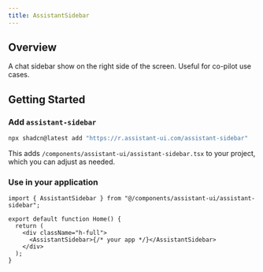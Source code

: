 ```yaml
---
title: AssistantSidebar
---
```



## Overview

A chat sidebar show on the right side of the screen. Useful for co-pilot use cases.

## Getting Started

<Steps> 
  <Step>

### Add `assistant-sidebar`

```sh
npx shadcn@latest add "https://r.assistant-ui.com/assistant-sidebar"
```

This adds `/components/assistant-ui/assistant-sidebar.tsx` to your project, which you can adjust as needed.

  </Step>
  <Step>

### Use in your application

```tsx title="/app/page.tsx" {1,6}
import { AssistantSidebar } from "@/components/assistant-ui/assistant-sidebar";

export default function Home() {
  return (
    <div className="h-full">
      <AssistantSidebar>{/* your app */}</AssistantSidebar>
    </div>
  );
}
```

  </Step>
</Steps>
